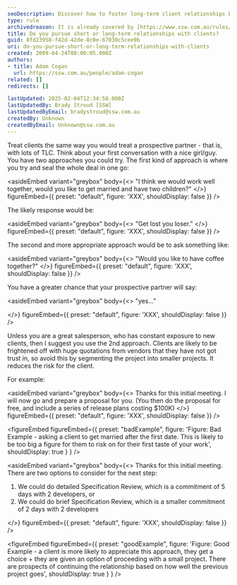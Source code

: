 ```yaml
---
seoDescription: Discover how to foster long-term client relationships by building trust and offering tailored engagement options.
type: rule
archivedreason: It is already covered by [https://www.ssw.com.au/rules/conduct-a-spec-review](/rules/conduct-a-spec-review)
title: Do you pursue short or long-term relationships with clients?
guid: 8fd23958-f42d-42de-8c0e-67030c5cee9b
uri: do-you-pursue-short-or-long-term-relationships-with-clients
created: 2009-04-24T08:00:05.000Z
authors:
- title: Adam Cogan
  url: https://ssw.com.au/people/adam-cogan
related: []
redirects: []

lastUpdated: 2025-02-04T12:34:58.000Z
lastUpdatedBy: Brady Stroud [SSW]
lastUpdatedByEmail: bradystroud@ssw.com.au
createdBy: Unknown
createdByEmail: Unknown@ssw.com.au
---
```


Treat clients the same way you would treat a prospective partner - that is, with lots of TLC. Think about your first conversation with a nice girl/guy. You have two approaches you could try.
The first kind of approach is where you try and seal the whole deal in one go:

<asideEmbed
  variant="greybox"
  body={<>
    "I think we would work well together, would you like to get married and have two children?"
  </>}
  figureEmbed={{
    preset: "default",
    figure: 'XXX',
    shouldDisplay: false
  }}
/>

The likely response would be:

<asideEmbed
  variant="greybox"
  body={<>
    "Get lost you loser."
  </>}
  figureEmbed={{
    preset: "default",
    figure: 'XXX',
    shouldDisplay: false
  }}
/>

The second and more appropriate approach would be to ask something like:

<asideEmbed
  variant="greybox"
  body={<>
    "Would you like to have coffee together?"
  </>}
  figureEmbed={{
    preset: "default",
    figure: 'XXX',
    shouldDisplay: false
  }}
/>

You have a greater chance that your prospective partner will say:

<asideEmbed
  variant="greybox"
  body={<>
    "yes..."

  </>}
  figureEmbed={{
    preset: "default",
    figure: 'XXX',
    shouldDisplay: false
  }}
/>

Unless you are a great salesperson, who has constant exposure to new clients, then I suggest you use the 2nd approach. Clients are likely to be frightened off with huge quotations from vendors that they have not got trust in, so avoid this by segmenting the project into smaller projects. It reduces the risk for the client.

For example:

<asideEmbed
  variant="greybox"
  body={<>
    Thanks for this initial meeting. I will now go and prepare a proposal for you.
(You then do the proposal for free, and include a series of release plans costing $100K)
  </>}
  figureEmbed={{
    preset: "default",
    figure: 'XXX',
    shouldDisplay: false
  }}
/>

<figureEmbed figureEmbed={{
  preset: "badExample",
  figure: 'Figure: Bad Example - asking a client to get married after the first date. This is likely to be too big a figure for them to risk on for their first taste of your work',
  shouldDisplay: true
} } />


<asideEmbed
  variant="greybox"
  body={<>
    Thanks for this initial meeting. There are two options to consider for the next step:

1) We could do detailed Specification Review, which is a commitment of 5 days with 2 developers, or
2) We could do brief Specification Review, which is a smaller commitment of 2 days with 2 developers

  </>}
  figureEmbed={{
    preset: "default",
    figure: 'XXX',
    shouldDisplay: false
  }}
/>

<figureEmbed figureEmbed={{
  preset: "goodExample",
  figure: 'Figure: Good Example - a client is more likely to appreciate this approach, they get a choice + they are given an option of proceeding with a small project. There are prospects of continuing the relationship based on how well the previous project goes',
  shouldDisplay: true
} } />
